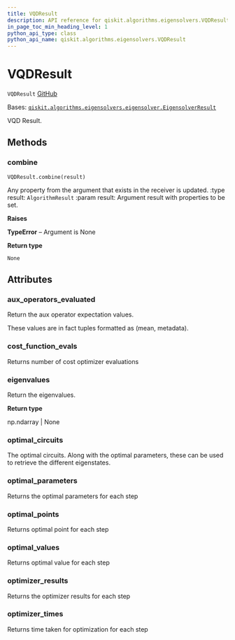 ```yaml
---
title: VQDResult
description: API reference for qiskit.algorithms.eigensolvers.VQDResult
in_page_toc_min_heading_level: 1
python_api_type: class
python_api_name: qiskit.algorithms.eigensolvers.VQDResult
---
```


# VQDResult

<span id="qiskit.algorithms.eigensolvers.VQDResult" />

`VQDResult` [GitHub](https://github.com/qiskit/qiskit/tree/stable/0.22/qiskit/algorithms/eigensolvers/vqd.py "view source code")

Bases: [`qiskit.algorithms.eigensolvers.eigensolver.EigensolverResult`](qiskit.algorithms.eigensolvers.EigensolverResult "qiskit.algorithms.eigensolvers.eigensolver.EigensolverResult")

VQD Result.

## Methods

### combine

<span id="qiskit.algorithms.eigensolvers.VQDResult.combine" />

`VQDResult.combine(result)`

Any property from the argument that exists in the receiver is updated. :type result: `AlgorithmResult` :param result: Argument result with properties to be set.

**Raises**

**TypeError** – Argument is None

**Return type**

`None`

## Attributes

<span id="qiskit.algorithms.eigensolvers.VQDResult.aux_operators_evaluated" />

### aux\_operators\_evaluated

Return the aux operator expectation values.

These values are in fact tuples formatted as (mean, metadata).

<span id="qiskit.algorithms.eigensolvers.VQDResult.cost_function_evals" />

### cost\_function\_evals

Returns number of cost optimizer evaluations

<span id="qiskit.algorithms.eigensolvers.VQDResult.eigenvalues" />

### eigenvalues

Return the eigenvalues.

**Return type**

np.ndarray | None

<span id="qiskit.algorithms.eigensolvers.VQDResult.optimal_circuits" />

### optimal\_circuits

The optimal circuits. Along with the optimal parameters, these can be used to retrieve the different eigenstates.

<span id="qiskit.algorithms.eigensolvers.VQDResult.optimal_parameters" />

### optimal\_parameters

Returns the optimal parameters for each step

<span id="qiskit.algorithms.eigensolvers.VQDResult.optimal_points" />

### optimal\_points

Returns optimal point for each step

<span id="qiskit.algorithms.eigensolvers.VQDResult.optimal_values" />

### optimal\_values

Returns optimal value for each step

<span id="qiskit.algorithms.eigensolvers.VQDResult.optimizer_results" />

### optimizer\_results

Returns the optimizer results for each step

<span id="qiskit.algorithms.eigensolvers.VQDResult.optimizer_times" />

### optimizer\_times

Returns time taken for optimization for each step

